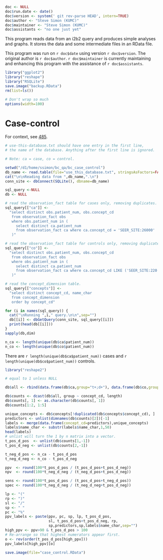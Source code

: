 ```r
doc <- NULL
doc$run.date <- date()
doc$version <- system(' git rev-parse HEAD', intern=TRUE)
doc$author <- "Steve Simon (KUMC)"
doc$maintainer <- "Steve Simon (KUMC)"
doc$assistants <- "no one just yet"
```

This program reads data from an i2b2 query and produces
simple analyses and graphs. It stores the data and some
intermediate files in an RData file.

This program was run on `r doc$date` using version `r doc$version`.
The original author is `r doc$author`. `r doc$maintainer`
is currently maintaining and enhancing this program
with the assistance of `r doc$assistants`.

```r
library("ggplot2")
library("reshape")
library("RSQLite")
save.image("backup.RData")
rm(list=ls())
```

```r

# Don't wrap so much
options(width=100)

```

Case-control
============
For context, see [485].

[485]: https://informatics.gpcnetwork.org/trac/Project/ticket/485
[bc_qa]: https://bitbucket.org/gpcnetwork/bc_qa

```r

# use-this-database.txt should have one entry in the first line,
# the name of the database. Anything after the first line is ignored.

# Note: ca = case, co = control.

setwd("/d1/home/ssimon/bc_qa/bc_case_control")
db_name <- read.table(file="use_this_database.txt", stringsAsFactors=FALSE)[1, 1]
cat("\n\nReading data from ",db_name,".\n")
conn_site <- dbConnect(SQLite(), dbname=db_name)

sql_query <-NULL
db <- NULL
```

```r

# read the observation_fact table for cases only, removing duplicates.
sql_query[["ca"]] <-
  "select distinct obs.patient_num, obs.concept_cd
   from observation_fact obs
   where obs.patient_num in (
     select distinct ca.patient_num
     from observation_fact ca where ca.concept_cd = 'SEER_SITE:26000'
   )"

# read the observation_fact table for controls only, removing duplicates.
sql_query[["co"]] <-
  "select distinct obs.patient_num, obs.concept_cd
   from observation_fact obs
   where obs.patient_num in (
     select distinct ca.patient_num
     from observation_fact ca where ca.concept_cd LIKE ('SEER_SITE:220' || '_%')
   )"

# read the concept_dimension table.
sql_query[["concepts"]] <-
  "select distinct concept_cd, name_char
   from concept_dimension
   order by concept_cd"

for (i in names(sql_query)) {
  cat("\nRunning ",i," query.\n\n",sep="")
  db[[i]] <- dbGetQuery(conn_site, sql_query[[i]])
  print(head(db[[i]]))
}
sapply(db,dim)

n_ca <- length(unique(db$ca$patient_num))
n_co <- length(unique(db$co$patient_num))
```

There are `r length(unique(db$ca$patient_num))` cases and
`r length(unique(db$co$patient_num))` controls.

```r
library("reshape2")

# equal to 1 unless NULL

db$all <- rbind(data.frame(db$ca,group="t+;d+"), data.frame(db$co,group="t+;d-"))

db$counts <- dcast(db$all, group ~ concept_cd, length)
db$counts[, 1] <- as.character(db$counts[, 1])
db$counts[1:2, 1:5]

unique_concepts <- db$concepts[!duplicated(db$concepts$concept_cd), ]
predictors <- unlist(dimnames(db$counts)[2])[-1]
labels <- merge(data.frame(concept_cd=predictors),unique_concepts)
labels$name_char <- substr(labels$name_char,1,50)
head(labels)
# unlist will turn the 1 by n matrix into a vector.
t_pos_d_pos  <- unlist(db$counts[1,-1])
t_pos_d_neg <- unlist(db$counts[2,-1])

t_neg_d_pos <- n_ca - t_pos_d_pos
t_neg_d_neg <- n_co - t_pos_d_neg

ppv  <- round(100*t_pos_d_pos / (t_pos_d_pos+t_pos_d_neg))
npv  <- round(100*t_neg_d_neg / (t_neg_d_pos+t_pos_d_neg))

sens <- round(100*t_pos_d_pos / (t_pos_d_pos+t_neg_d_pos))
spec <- round(100*t_neg_d_neg / (t_neg_d_neg+t_pos_d_neg))

lp <- "("
rp <- ")"
sl <- "/"
sp <- " "
pc <- "%"
ppv_labels <- paste(ppv, pc, sp, lp, t_pos_d_pos, 
                    sl, t_pos_d_pos+t_pos_d_neg, rp,
                    sp,predictors,sp,labels$name_char,sep="")
high_ppv <- ppv>90 & t_pos_d_pos > 100
# Re-arrange so that highest numerators appear first.
o <- rev(order(t_pos_d_pos[high_ppv]))
ppv_labels[high_ppv][o]
```


```r
save.image(file="case_control.RData")
```
